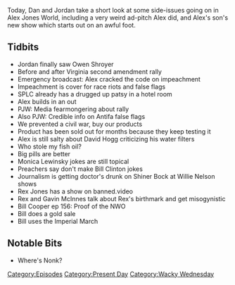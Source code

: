 {{Episode
    | title           = Grab Bag Minisode
    | caption         = [https://knowledgefight.libsyn.com/knowledge-fight-grab-bag-minisode Listen to this episode on Libsyn]
    | episodeNumber   = 390
    | length          = 01:10:46
    | airDate         = January 22, 2020
    | episodeType     = [[:Category:Present Day|Present Day]], [[:Category:Wacky Wednesday|Wacky Wednesday]]
    | appearance      = [[Owen Shroyer]], [[David Hogg]], [[Paul Joseph Watson]], [[Monica Lewinsky]], [[Rex Jones]], [[Gavin McInnes]], [[Bill Cooper]]
    | previousEpisode = [[389: January 15-17, 2020]]
    | nextEpisode     = [[391: January 22, 2020]]
}}

{{Stub}}

Today, Dan and Jordan take a short look at some side-issues going on in Alex Jones World, including a very weird ad-pitch Alex did, and Alex's son's new show which starts out on an awful foot.

==Tidbits==

*Jordan finally saw Owen Shroyer
*Before and after Virginia second amendment rally
*Emergency broadcast: Alex cracked the code on impeachment
*Impeachment is cover for race riots and false flags
*SPLC already has a drugged up patsy in a hotel room
*Alex builds in an out
*PJW: Media fearmongering about rally
*Also PJW: Credible info on Antifa false flags
*We prevented a civil war, buy our products
*Product has been sold out for months because they keep testing it
*Alex is still salty about David Hogg criticizing his water filters
*Who stole my fish oil?
*Big pills are better
*Monica Lewinsky jokes are still topical
*Preachers say don't make Bill Clinton jokes
*Journalism is getting doctor's drunk on Shiner Bock at Willie Nelson shows
*Rex Jones has a show on banned.video
*Rex and Gavin McInnes talk about Rex's birthmark and get misogynistic
*Bill Cooper ep 156: Proof of the NWO
*Bill does a gold sale
*Bill uses the Imperial March

==Notable Bits==

*Where's Nonk?

[[Category:Episodes]]
[[Category:Present Day]]
[[Category:Wacky Wednesday]]